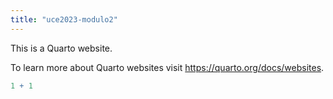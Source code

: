 ```yaml
---
title: "uce2023-modulo2"
---
```


This is a Quarto website.

To learn more about Quarto websites visit <https://quarto.org/docs/websites>.

```r
1 + 1
```
